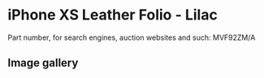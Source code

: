 
# iPhone XS Leather Folio - Lilac

Part number, for search engines, auction websites and such: MVF92ZM/A

## Image gallery

<div style={{ width: '100%', maxWidth: '768px' }}>
<GalleryComponent
    images={[
      {
        original: "/everysource/MVF92.webp",
        thumbnail: "/everypreview/MVF92.webp",
      },
      {
        original: "/everysource/MVF92_AV1_GOLD.webp",
        thumbnail: "/everypreview/MVF92_AV1_GOLD.webp",
      },
      {
        original: "/everysource/MVF92_AV1_SILVER.webp",
        thumbnail: "/everypreview/MVF92_AV1_SILVER.webp",
      },
      {
        original: "/everysource/MVF92_AV1_SPACE_GRAY.webp",
        thumbnail: "/everypreview/MVF92_AV1_SPACE_GRAY.webp",
      },
      {
        original: "/everysource/MVF92_AV2.webp",
        thumbnail: "/everypreview/MVF92_AV2.webp",
      }
    ]}
  />
</div>